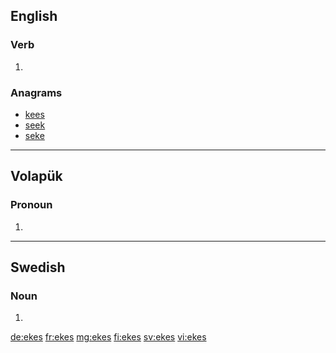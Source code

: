 ==English==

===Verb===
{{head|en|verb form}}

# {{en-third-person singular of|eke}}

===Anagrams===
* [[kees#English|kees]]
* [[seek#English|seek]]
* [[seke#English|seke]]

----

==Volapük==

===Pronoun===
{{head|vo|pronoun form}}

# {{inflection of|ek||dat|p|lang=vo}}

----

==Swedish==

===Noun===
{{head|sv|noun form}}

# {{sv-noun-form-indef-gen|eke}}

[[de:ekes]]
[[fr:ekes]]
[[mg:ekes]]
[[fi:ekes]]
[[sv:ekes]]
[[vi:ekes]]